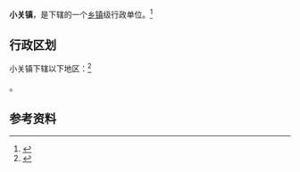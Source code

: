 {{中国乡级行政区|41/01/81/102/000}}

'''小关镇'''，是{{PRC admin/fullname|41/01/81/102/000|3}}下辖的一个[[乡镇|乡镇]]级行政单位。<ref>{{PRC admin/ref sgc|{{PRC admin/parent|41/01/81/102/000}}}}</ref>

== 行政区划 ==

小关镇下辖以下地区：<ref>{{PRC admin/ref sgc|41/01/81/102/000}}</ref>

{{PRC admin/children|41/01/81/102/000}}。

== 参考资料 ==

{{reflist}}

{{行政区划小作品}}
{{PRC admin/navcat|41/01/81/102/000}}